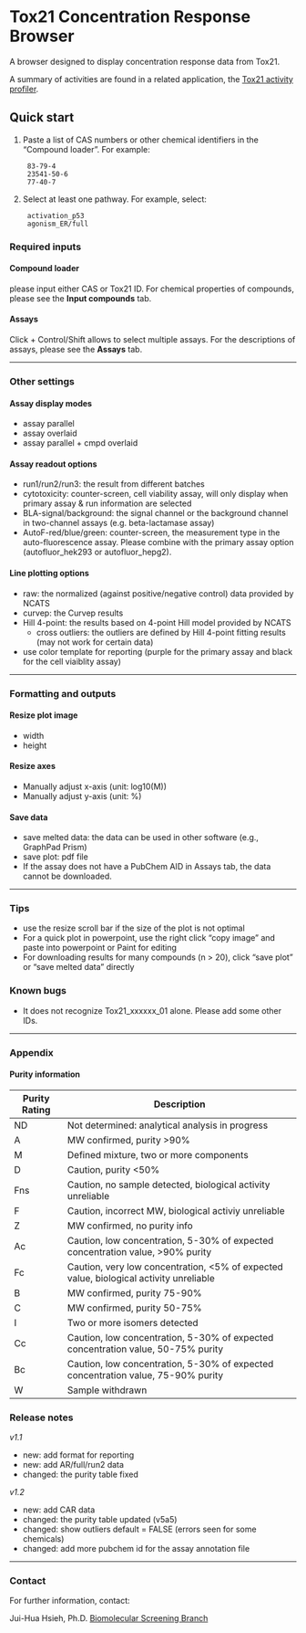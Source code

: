 # Tox21 Concentration Response Browser

A browser designed to display concentration response data from Tox21.

A summary of activities are found in a related application, the [Tox21 activity profiler](/tox21-activity-browser/).

## Quick start

1. Paste a list of CAS numbers or other chemical identifiers in the "Compound loader". For example:

        83-79-4
        23541-50-6
        77-40-7

2. Select at least one pathway. For example, select:

        activation_p53
        agonism_ER/full

### Required inputs

#### Compound loader

please input either CAS or Tox21 ID. For chemical properties of compounds, please see the **Input compounds** tab.

#### Assays

Click + Control/Shift allows to select multiple assays. For the descriptions of assays, please see the **Assays** tab.

***

### Other settings

#### Assay display modes

  * assay parallel
  * assay overlaid
  * assay parallel + cmpd overlaid

#### Assay readout options

  * run1/run2/run3: the result from different batches
  * cytotoxicity: counter-screen, cell viability assay, will only display when primary assay & run information are selected
  * BLA-signal/background: the signal channel or the background channel in two-channel assays (e.g. beta-lactamase assay)
  * AutoF-red/blue/green: counter-screen, the measurement type in the auto-fluorescence assay. Please combine with the primary assay option (autofluor\_hek293 or autofluor\_hepg2).

#### Line plotting options

  * raw: the normalized (against positive/negative control) data provided by NCATS
  * curvep: the Curvep results
  * Hill 4-point: the results based on 4-point Hill model provided by NCATS
    * cross outliers: the outliers are defined by Hill 4-point fitting results (may not work for certain data)
  * use color template for reporting (purple for the primary assay and black for the cell viaiblity assay)

***

### Formatting and outputs
#### Resize plot image

  * width
  * height

#### Resize axes

  * Manually adjust x-axis (unit: log10(M))
  * Manually adjust y-axis (unit: %)

#### Save data

  * save melted data: the data can be used in other software (e.g., GraphPad Prism)
  * save plot: pdf file
  * If the assay does not have a PubChem AID in Assays tab, the data cannot be downloaded.

***

### Tips

  * use the resize scroll bar if the size of the plot is not optimal
  * For a quick plot in powerpoint, use the right click "copy image" and paste into powerpoint or Paint for editing
  * For downloading results for many compounds (n > 20), click "save plot" or "save melted data" directly

### Known bugs

  * It does not recognize Tox21\_xxxxxx\_01 alone. Please add some other IDs.

***

### Appendix

####  Purity information

<table class='table table-condensed table-striped'>
<thead>
<tr>
  <th>Purity Rating</th>
  <th align="center">Description</th>
</tr>
</thead>
<tbody><tr>
  <td>ND</td>
  <td>Not determined: analytical analysis in progress</td>
</tr>
<tr>
  <td>A</td>
  <td >MW confirmed, purity &gt;90%</td>
</tr>
<tr>
  <td>M</td>
  <td>Defined mixture, two or more components</td>
</tr>
<tr>
  <td>D</td>
  <td>Caution, purity &lt;50%</td>
</tr>
<tr>
  <td>Fns</td>
  <td>Caution, no sample detected, biological activity unreliable</td>
</tr>
<tr>
  <td>F</td>
  <td>Caution, incorrect MW, biological activiy unreliable</td>
</tr>
<tr>
  <td>Z</td>
  <td>MW confirmed, no purity info</td>
</tr>
<tr>
  <td>Ac</td>
  <td>Caution, low concentration, 5-30% of expected concentration value,   &gt;90% purity</td>
</tr>
<tr>
  <td>Fc</td>
  <td>Caution, very low concentration, &lt;5% of expected value, biological   activity unreliable</td>
</tr>
<tr>
  <td>B</td>
  <td>MW confirmed, purity 75-90%</td>
</tr>
<tr>
  <td>C</td>
  <td>MW confirmed, purity 50-75%</td>
</tr>
<tr>
  <td>I</td>
  <td>Two or more isomers detected</td>
</tr>
<tr>
  <td>Cc</td>
  <td>Caution, low concentration, 5-30% of expected concentration value, 50-75%   purity</td>
</tr>
<tr>
  <td>Bc</td>
  <td>Caution, low concentration, 5-30% of expected concentration value, 75-90%   purity</td>
</tr>
<tr>
  <td>W</td>
  <td>Sample withdrawn</td>
</tr>
</tbody></table>



### Release notes

*v1.1*

* new: add format for reporting
* new: add AR/full/run2 data
* changed: the purity table fixed

*v1.2*

* new: add CAR data
* changed: the purity table updated (v5a5)
* changed: show outliers default = FALSE (errors seen for some chemicals)
* changed: add more pubchem id for the assay annotation file

***

### Contact

For further information, contact:

Jui-Hua Hsieh, Ph.D.
[Biomolecular Screening Branch](http://www.niehs.nih.gov/research/atniehs/labs/bmsb/toxico/staff/hsieh/index.cfm)
